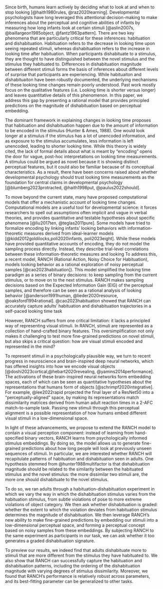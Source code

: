 Since birth, humans learn actively by deciding what to look at and when to stop looking [@haith1980rules, @raz2020learning]. Developmental psychologists have long leveraged this attentional decision-making to make inferences about the perceptual and cognitive abilities of infants by measuring how long infants look at certain stimuli [@aslin2007s, @baillargeon1985object, @fantz1963pattern]. There are two key phenomena that are particularly critical for these inferences: habituation and dishabituation. Habituation refers to the decrease in looking time upon seeing repeated stimuli, whereas dishabituation refers to the increase in looking time after habituation. When participants dishabituate to a stimulus, they are thought to have distinguished between the novel stimulus and the stimulus they habituated to. Differences in dishabituation magnitude between different stimuli forms the basis of inferences about different levels of surprise that participants are experiencing.  While habituaiton and dishabituaiton have been robustly documented, the underlying mechanisms of these looking time changes remain poorly understood.  Past work mostly focus on the qualitative features (i.e. Looking time is shorter versus longer) and leaves quantitative details of this phenomenon. In this paper, we address this gap by presenting a rational model that provides principled predictions on the magnitude of dishabituation based on perceptual embedding.

The dominant framework in explaining changes in looking time proposes that habituation and dishabituation happen due to the amount of information to be encoded in the stimulus (Hunter & Ames, 1988). One would look longer at a stimulus if the stimulus has a lot of unencoded information, and as exposure to the stimulus accumulates, less information is left unencoded, leading to shorter looking time. While this theory is widely cited, the lack of formal details about what is meant by “encoding” opens the door for vague, post-hoc interpretations on looking time measurements. A stimulus could be argued as novel because it is showing distinct perceptual features, but it could also be familiar because of its conceptual characteristics. As a result, there have been concerns raised about whether developmental psychology should trust looking time measurements as the foundation for central claims in developmental psychology [@blumberg2023protracted, @haith1998put, @paulus2022should]. 

To move beyond the current state, many have proposed computational models that offer a mechanistic account of looking time changes. Computational models are a useful tool for developmental science: it forces researchers to spell out assumptions often implicit and vague in verbal theories, and provides quantitative and testable hypotheses about specific phenomena [@liu2017ten, @teglas2011pure]. Some models have tried to formalize encoding by linking infants’ looking behaviors with information-theoretic measures derived from ideal-learner models [@kidd2012goldilocks,poli2020infants, poli2023eight]. While these models have provided quantitative accounts of encoding, they do not model the sampling process directly. Instead, they describe trial-level correlations between these information-theoretic measures and looking To address this, a recent model, RANCH (Rational Action, Noisy Choice for Habituation), models looking behavior as a rational exploration of noisy perceptual samples [@cao2023habituation]). This model simplified the looking time paradigm as a series of binary decisions: to keep sampling from the current stimulus, or to move on to the next stimulus. RANCH makes sampling decisions based on the Expected Information Gain (EIG) of the perceptual samples, and therefore can be seen as a rational analysis of looking behavior [@anderson1991human, @lieder2020resource, @oaksford1994rational]. @cao2023habituation showed that RANCH can accurately capture adults’ habituation and dishabituation trajectories in a self-paced looking time task

However, RANCH suffers from one critical limitation: it lacks a principled way of representing visual stimuli. In RANCH, stimuli are represented as a collection of hand-crafted binary features. This oversimplification not only makes it challenging to test more fine-grained predictions on novel stimuli, but also skips a critical question: how are visual stimuli encoded and represented in the mind? 

To represent stimuli in a psychologically plausible way, we turn to recent progress in neuroscience and brain-inspired deep neural networks, which has offered insights into how we encode visual objects [@doshi2023cortical,@hebart2020revealing, @yamins2014performance]. The activations of these brain-inspired neural networks form embedding spaces, each of which can be seen as quantitative hypotheses about the representations that humans form of objects [@schrimpf2020integrative]. For example, @lee2022rapid projected the final layer of a ResNet50 into a "perceptually-aligned" space, by making its representations match dissimilarity matrices derived from human adult reaction times in a 2-AFC match-to-sample task. Passing new stimuli through this perceptual alignment is a possible representation of how humans embed different visual stimuli in a low-dimensional space.

In light of these advancements, we propose to extend the RANCH model to contain a visual perception component: instead of learning from hand-specified binary vectors, RANCH learns from psychologically informed stimulus embeddings. By doing so, the model allows us to generate fine-grained predictions about how long people will look at previously unseen sequences of stimuli. In particular, we are interested whether RANCH will recapitulate patterns of habituation and dishabituation seen in adults. One hypothesis stemmed from \@hunter1988multifactor is that dishabituation magnitude should be related to the similarity between the habituated stimulus and the novel stimulus: the more dissimilar two stimuli are, the more one should dishabituate to the novel stimulus. 

To do so, we ran adults through a habituation-dishabituation experiment in which we vary the way in which the dishabituation stimulus varies from the habituation stimulus, from subtle violations of pose to more extreme violations of object category. We then ask whether dishabituation is graded: whether the extent to which the violation deviates from habituation stimulus determines the magnitude of dishabituation. We then leverage RANCH’s new ability to make fine-grained predictions by embedding our stimuli into a low-dimensional perceptual space, and forming a perceptual concept based on noisy samples from these embeddings. By subjecting RANCH to the same experiment as participants in our task, we can ask whether it too generates a graded dishabituation signature. 


To preview our results, we indeed find that adults dishabituate more to stimuli that are more different from the stimulus they have habituated to. We also show that RANCH can successfully capture the habituation and dishabituation patterns, including the ordering of the dishabituation magnitude with varying degrees of stimulus dissimilarity. Moreover, we found that RANCH’s performance is relatively robust across parameters, and its best-fitting parameter can be generalized to other tasks. 
